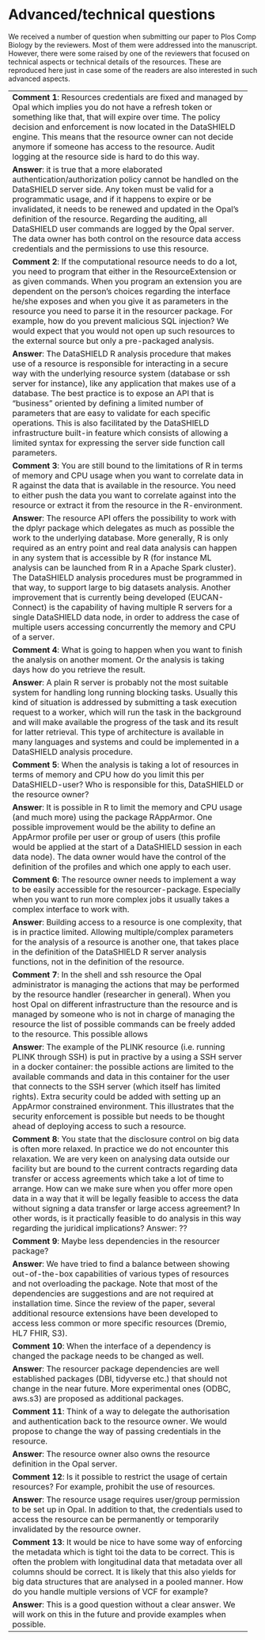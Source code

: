 # Advanced/technical questions

We received a number of question when submitting our paper to Plos Comp Biology by the reviewers. Most of them were addressed into the manuscript. However, there were some raised by one of the reviewers that focused on technical aspects or technical details of the resources. These are reproduced here just in case some of the readers are also interested in such advanced aspects.


--------------------------------------------------------------------
**Comment 1**: Resources credentials are fixed and managed by Opal which implies you do not have a refresh token or something like that, that will expire over time. The policy decision and enforcement is now located in the DataSHIELD engine. This means that the resource owner can not decide anymore if someone has access to the resource. Audit logging at the resource side is hard to do this way.

**Answer**: it is true that a more elaborated authentication/authorization policy cannot be handled on the DataSHIELD server side. Any token must be valid for a programmatic usage, and if it happens to expire or be invalidated, it needs to be renewed and updated in the Opal’s definition of the resource. Regarding the auditing, all DataSHIELD user commands are logged by the Opal server. The data owner has both control on the resource data access credentials and the permissions to use this resource.

**Comment 2**: If the computational resource needs to do a lot, you need to program that either in the ResourceExtension or as given commands. When you program an extension you are dependent on the person's choices regarding the interface he/she exposes and when you give it as parameters in the resource you need to parse it in the resourcer package. For example, how do you prevent malicious SQL injection? We would expect that you would not open up such resources to the external source but only a pre-packaged analysis.

**Answer**: The DataSHIELD R analysis procedure that makes use of a resource is responsible for interacting in a secure way with the underlying resource system (database or ssh server for instance), like any application that makes use of a database. The best practice is to expose an API that is “business” oriented by defining a limited number of parameters that are easy to validate for each specific operations. This is also facilitated by the DataSHIELD infrastructure built-in feature which consists of allowing a limited syntax for expressing the server side function call parameters.

**Comment 3**: You are still bound to the limitations of R in terms of memory and CPU usage when you want to correlate data in R against the data that is available in the resource. You need to either push the data you want to correlate against into the resource or extract it from the resource in the R-environment.

**Answer**: The resource API offers the possibility to work with the dplyr package which delegates as much as possible the work to the underlying database. More generally, R is only required as an entry point and real data analysis can happen in any system that is accessible by R (for instance ML analysis can be launched from R in a Apache Spark cluster). The DataSHIELD analysis procedures must be programmed in that way, to support large to big datasets analysis. Another improvement that is currently being developed (EUCAN-Connect) is the capability of having multiple R servers for a single DataSHIELD data node, in order to address the case of multiple users accessing concurrently the memory and CPU of a server.

**Comment 4**: What is going to happen when you want to finish the analysis on another moment. Or the analysis is taking days how do you retrieve the result.

**Answer**: A plain R server is probably not the most suitable system for handling long running blocking tasks. Usually this kind of situation is addressed by submitting a task execution request to a worker, which will run the task in the background and will make available the progress of the task and its result for latter retrieval. This type of architecture is available in many languages and systems and could be implemented in a DataSHIELD analysis procedure.

**Comment 5**: When the analysis is taking a lot of resources in terms of memory and CPU how do you limit this per DataSHIELD-user? Who is responsible for this, DataSHIELD or the resource owner?

**Answer**: It is possible in R to limit the memory and CPU usage (and much more) using the package RAppArmor. One possible improvement would be the ability to define an AppArmor profile per user or group of users (this profile would be applied at the start of a DataSHIELD session in each data node). The data owner would have the control of the definition of the profiles and which one apply to each user.

**Comment 6**: The resource owner needs to implement a way to be easily accessible for the resourcer-package. Especially when you want to run more complex jobs it usually takes a complex interface to work with.

**Answer**: Building access to a resource is one complexity, that is in practice limited. Allowing multiple/complex parameters for the analysis of a resource is another one, that takes place in the definition of the DataSHIELD R server analysis functions, not in the definition of the resource.

**Comment 7**: In the shell and ssh resource the Opal administrator is managing the actions that may be performed by the resource handler (researcher in general). When you host Opal on different infrastructure than the resource and is managed by someone who is not in charge of managing the resource the list of possible commands can be freely added to the resource. This possible allows

**Answer**: The example of the PLINK resource (i.e. running PLINK through SSH) is put in practive by a using a SSH server in a docker container: the possible actions are limited to the available commands and data in this container for the user that connects to the SSH server (which itself has limited rights). Extra security could be added with setting up an AppArmor constrained environment. This illustrates that the security enforcement is possible but needs to be thought ahead of deploying access to such a resource.

**Comment 8**: You state that the disclosure control on big data is often more relaxed. In practice we do not encounter this relaxation. We are very keen on analysing data outside our facility but are bound to the current contracts regarding data transfer or access agreements which take a lot of time to arrange.
How can we make sure when you offer more open data in a way that it will be legally feasible to access the data without signing a data transfer or large access agreement?
In other words, is it practically feasible to do analysis in this way regarding the juridical implications?
Answer: ??

**Comment 9**: Maybe less dependencies in the resourcer package?

**Answer**: We have tried to find a balance between showing out-of-the-box capabilities of various types of resources and not overloading the package. Note that most of the dependencies are suggestions and are not required at installation time. Since the review of the paper, several additional resource extensions have been developed to access less common or more specific resources (Dremio, HL7 FHIR, S3).

**Comment 10**: When the interface of a dependency is changed the package needs to be changed as well.

**Answer**: The resourcer package dependencies are well established packages (DBI, tidyverse etc.) that should not change in the near future. More experimental ones (ODBC, aws.s3) are proposed as additional packages.

**Comment 11**: Think of a way to delegate the authorisation and authentication back to the resource owner. We would propose to change the way of passing credentials in the resource.

**Answer**: The resource owner also owns the resource definition in the Opal server.

**Comment 12**: Is it possible to restrict the usage of certain resources? For example, prohibit the use of resources.

**Answer**: The resource usage requires user/group permission to be set up in Opal. In addition to that, the credentials used to access the resource can be permanently or temporarily invalidated by the resource owner.

**Comment 13**: It would be nice to have some way of enforcing the metadata which is tight toi the data to be correct. This is often the problem with longitudinal data that metadata over all columns should be correct. It is likely that this also yields for big data structures that are analysed in a pooled manner. How do you handle multiple versions of VCF for example?

**Answer**: This is a good question without a clear answer. We will work on this in the future and provide examples when possible.
--------------------------------------------------------------------


